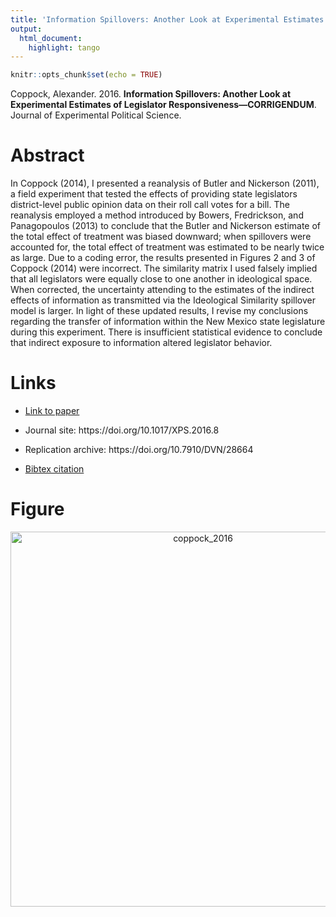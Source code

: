 ```yaml
---
title: 'Information Spillovers: Another Look at Experimental Estimates of Legislator Responsiveness---CORRIGENDUM'
output:
  html_document:
    highlight: tango
---
```


```r
knitr::opts_chunk$set(echo = TRUE)
```

Coppock, Alexander. 2016. <b>Information Spillovers: Another Look at Experimental Estimates of Legislator Responsiveness---CORRIGENDUM</b>. Journal of Experimental Political Science.

# Abstract
In Coppock (2014), I presented a reanalysis of Butler and Nickerson (2011), a field experiment that tested the effects of providing state legislators district-level public opinion data on their roll call votes for a bill. The reanalysis employed a method introduced by Bowers, Fredrickson, and Panagopoulos (2013) to conclude that the Butler and Nickerson estimate of the total effect of treatment was biased downward; when spillovers were accounted for, the total effect of treatment was estimated to be nearly twice as large. Due to a coding error, the results presented in Figures 2 and 3 of Coppock (2014) were incorrect. The similarity matrix I used falsely implied that all legislators were equally close to one another in ideological space. When corrected, the uncertainty attending to the estimates of the indirect effects of information as transmitted via the Ideological Similarity spillover model is larger. In light of these updated results, I revise my conclusions regarding the transfer of information within the New Mexico state legislature during this experiment. There is insufficient statistical evidence to conclude that indirect exposure to information altered legislator behavior.

# Links
 - <a href='coppock_2016.pdf'>Link to paper</a>
 - Journal site: https://doi.org/10.1017/XPS.2016.8 
 - Replication archive: https://doi.org/10.7910/DVN/28664 


 - <a href='coppock_2016.bib'>Bibtex citation</a>

# Figure
<center><img src="display_figures/coppock_2016_display.png" alt="coppock_2016" width="600"></center>